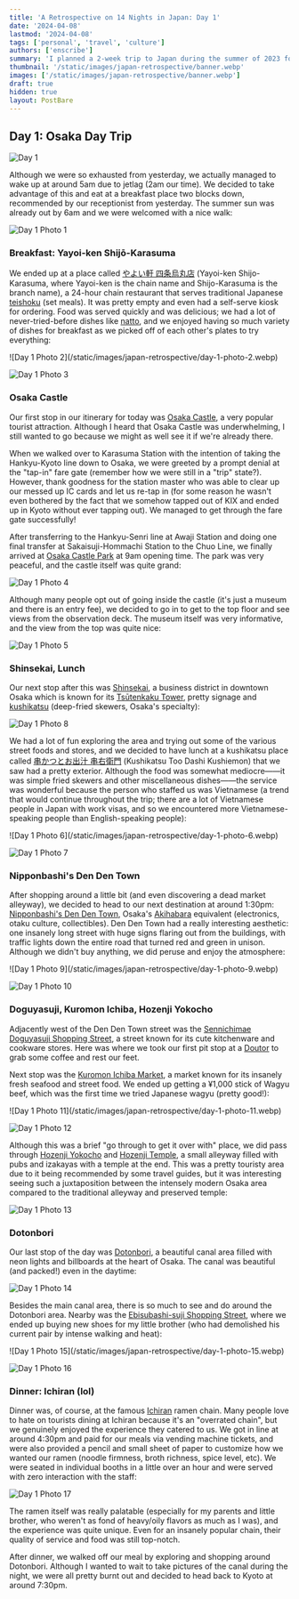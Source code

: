 ```yaml
---
title: 'A Retrospective on 14 Nights in Japan: Day 1'
date: '2024-04-08'
lastmod: '2024-04-08'
tags: ['personal', 'travel', 'culture']
authors: ['enscribe']
summary: 'I planned a 2-week trip to Japan during the summer of 2023 for my family. Here are some of the highlights, blunders, experiences gathered throughout the process.'
thumbnail: '/static/images/japan-retrospective/banner.webp'
images: ['/static/images/japan-retrospective/banner.webp']
draft: true
hidden: true
layout: PostBare
---
```


<div className="tocr not-prose">
    <TOCInline
        toc={[
            { value: 'Intro', url: '/blog/japan-retrospective#intro', depth: 1 },
            {
                value: 'Fundamentals',
                url: '/blog/japan-retrospective#fundamentals',
                depth: 1,
            },
            {
                value: 'The Itinerary',
                url: '/blog/japan-retrospective#the-itinerary',
                depth: 1,
            },
            {
                value: 'Daily Log',
                url: '/blog/japan-retrospective#daily-log',
                depth: 1,
            },
            {
                value: 'Day 0: Arrival at KIX',
                url: '/blog/japan-retrospective/day-0',
                depth: 2,
            },
            {
                value: 'Day 1: Osaka Day Trip',
                url: '/blog/japan-retrospective/day-1',
                depth: 2,
                active: true,
            },
            {
                value: 'Day 2: Nara Day Trip',
                url: '/blog/japan-retrospective/day-2',
                depth: 2,
            },
            {
                value: 'Day 3: East Kyoto',
                url: '/blog/japan-retrospective/day-3',
                depth: 2,
            },
            {
                value: 'Day 4: West/Central Kyoto',
                url: '/blog/japan-retrospective/day-4',
                depth: 2,
            },
            {
                value: 'Day 5: Fushimi-Inari',
                url: '/blog/japan-retrospective/day-5',
                depth: 2,
            },
        ]}
        title="Daily Log"
        rightAlign
    />
</div>

## Day 1: Osaka Day Trip

![Day 1](/static/images/japan-retrospective/day-1.webp)

Although we were so exhausted from yesterday, we actually managed to wake up at around 5am due to jetlag (2am our time). We decided to take advantage of this and eat at a breakfast place two blocks down, recommended by our receptionist from yesterday. The summer sun was already out by 6am and we were welcomed with a nice walk:

![Day 1 Photo 1](/static/images/japan-retrospective/day-1-photo-1.webp)

### Breakfast: Yayoi-ken Shijō-Karasuma

We ended up at a place called [やよい軒 四条烏丸店](https://tabelog.com/en/kyoto/A2601/A260201/26011748/) (Yayoi-ken Shijo-Karasuma, where Yayoi-ken is the chain name and Shijo-Karasuma is the branch name), a 24-hour chain restaurant that serves traditional Japanese [teishoku](https://en.wikipedia.org/wiki/Teishoku) (set meals). It was pretty empty and even had a self-serve kiosk for ordering. Food was served quickly and was delicious; we had a lot of never-tried-before dishes like [natto](https://en.wikipedia.org/wiki/Natt%C5%8D), and we enjoyed having so much variety of dishes for breakfast as we picked off of each other's plates to try everything:

<div className="flex gap-2 -my-4">
![Day 1 Photo 2](/static/images/japan-retrospective/day-1-photo-2.webp)

![Day 1 Photo 3](/static/images/japan-retrospective/day-1-photo-3.webp)

</div>

### Osaka Castle

Our first stop in our itinerary for today was [Osaka Castle](https://en.wikipedia.org/wiki/Osaka_Castle), a very popular tourist attraction. Although I heard that Osaka Castle was underwhelming, I still wanted to go because we might as well see it if we're already there.

When we walked over to Karasuma Station with the intention of taking the Hankyu-Kyoto line down to Osaka, we were greeted by a prompt denial at the "tap-in" fare gate (remember how we were still in a "trip" state?). However, thank goodness for the station master who was able to clear up our messed up IC cards and let us re-tap in (for some reason he wasn't even bothered by the fact that we somehow tapped out of KIX and ended up in Kyoto without ever tapping out). We managed to get through the fare gate successfully!

After transferring to the Hankyu-Senri line at Awaji Station and doing one final transfer at Sakaisuji-Hommachi Station to the Chuo Line, we finally arrived at [Osaka Castle Park](https://en.wikipedia.org/wiki/Osaka_Castle_Park) at 9am opening time. The park was very peaceful, and the castle itself was quite grand:

![Day 1 Photo 4](/static/images/japan-retrospective/day-1-photo-4.webp)

Although many people opt out of going inside the castle (it's just a museum and there is an entry fee), we decided to go in to get to the top floor and see views from the observation deck. The museum itself was very informative, and the view from the top was quite nice:

![Day 1 Photo 5](/static/images/japan-retrospective/day-1-photo-5.webp)

### Shinsekai, Lunch

Our next stop after this was [Shinsekai](https://www.japan-guide.com/e/e4012.html), a business district in downtown Osaka which is known for its [Tsūtenkaku Tower](https://en.wikipedia.org/wiki/Ts%C5%ABtenkaku), pretty signage and [kushikatsu](https://en.wikipedia.org/wiki/Kushikatsu) (deep-fried skewers, Osaka's specialty):

![Day 1 Photo 8](/static/images/japan-retrospective/day-1-photo-8.webp)

We had a lot of fun exploring the area and trying out some of the various street foods and stores, and we decided to have lunch at a kushikatsu place called [串かつとお出汁 串右衛門](https://tabelog.com/en/osaka/A2701/A270206/27135045/) (Kushikatsu Too Dashi Kushiemon) that we saw had a pretty exterior. Although the food was somewhat mediocre——it was simple fried skewers and other miscellaneous dishes——the service was wonderful because the person who staffed us was Vietnamese (a trend that would continue throughout the trip; there are a lot of Vietnamese people in Japan with work visas, and so we encountered more Vietnamese-speaking people than English-speaking people):

<div className="flex gap-2 -my-4">
![Day 1 Photo 6](/static/images/japan-retrospective/day-1-photo-6.webp)

![Day 1 Photo 7](/static/images/japan-retrospective/day-1-photo-7.webp)

</div>

### Nipponbashi's Den Den Town

After shopping around a little bit (and even discovering a dead market alleyway), we decided to head to our next destination at around 1:30pm: [Nipponbashi's Den Den Town](https://en.wikipedia.org/wiki/Nipponbashi), Osaka's [Akihabara](https://en.wikipedia.org/wiki/Akihabara) equivalent (electronics, otaku culture, collectibles). Den Den Town had a really interesting aesthetic: one insanely long street with huge signs flaring out from the buildings, with traffic lights down the entire road that turned red and green in unison. Although we didn't buy anything, we did peruse and enjoy the atmosphere:

<div className="flex gap-2 -my-4">
![Day 1 Photo 9](/static/images/japan-retrospective/day-1-photo-9.webp)

![Day 1 Photo 10](/static/images/japan-retrospective/day-1-photo-10.webp)

</div>

### Doguyasuji, Kuromon Ichiba, Hozenji Yokocho

Adjacently west of the Den Den Town street was the [Sennichimae Doguyasuji Shopping Street](https://osaka-info.jp/en/spot/sennichimae-doguyasuji-shopping-street/), a street known for its cute kitchenware and cookware stores. Here was where we took our first pit stop at a [Doutor](https://www.doutor.co.jp/en/) to grab some coffee and rest our feet.

Next stop was the [Kuromon Ichiba Market](https://www.osakastation.com/kuromon-ichiba-market/), a market known for its insanely fresh seafood and street food. We ended up getting a ¥1,000 stick of Wagyu beef, which was the first time we tried Japanese wagyu (pretty good!):

<div className="flex gap-2 -my-4">
![Day 1 Photo 11](/static/images/japan-retrospective/day-1-photo-11.webp)

![Day 1 Photo 12](/static/images/japan-retrospective/day-1-photo-12.webp)

</div>

Although this was a brief "go through to get it over with" place, we did pass through [Hozenji Yokocho](https://insideosaka.com/hozenji-yokocho/) and [Hozenji Temple](https://www.japan.travel/en/spot/1109/), a small alleyway filled with pubs and izakayas with a temple at the end. This was a pretty touristy area due to it being recommended by some travel guides, but it was interesting seeing such a juxtaposition between the intensely modern Osaka area compared to the traditional alleyway and preserved temple:

![Day 1 Photo 13](/static/images/japan-retrospective/day-1-photo-13.webp)

### Dotonbori

Our last stop of the day was [Dotonbori](https://www.osakastation.com/dotonbori-area-the-bright-heart-of-osaka/), a beautiful canal area filled with neon lights and billboards at the heart of Osaka. The canal was beautiful (and packed!) even in the daytime:

![Day 1 Photo 14](/static/images/japan-retrospective/day-1-photo-14.webp)

Besides the main canal area, there is so much to see and do around the Dotonbori area. Nearby was the [Ebisubashi-suji Shopping Street](https://osaka-info.jp/en/spot/ebisubashisuji-shopping-street/), where we ended up buying new shoes for my little brother (who had demolished his current pair by intense walking and heat):

<div className="flex gap-2 -my-4">
![Day 1 Photo 15](/static/images/japan-retrospective/day-1-photo-15.webp)

![Day 1 Photo 16](/static/images/japan-retrospective/day-1-photo-16.webp)

</div>

### Dinner: Ichiran (lol)

Dinner was, of course, at the famous [Ichiran](https://en.wikipedia.org/wiki/Ichiran) ramen chain. Many people love to hate on tourists dining at Ichiran because it's an "overrated chain", but we genuinely enjoyed the experience they catered to us. We got in line at around 4:30pm and paid for our meals via vending machine tickets, and were also provided a pencil and small sheet of paper to customize how we wanted our ramen (noodle firmness, broth richness, spice level, etc). We were seated in individual booths in a little over an hour and were served with zero interaction with the staff:

![Day 1 Photo 17](/static/images/japan-retrospective/day-1-photo-17.webp)

The ramen itself was really palatable (especially for my parents and little brother, who weren't as fond of heavy/oily flavors as much as I was), and the experience was quite unique. Even for an insanely popular chain, their quality of service and food was still top-notch.

After dinner, we walked off our meal by exploring and shopping around Dotonbori. Although I wanted to wait to take pictures of the canal during the night, we were all pretty burnt out and decided to head back to Kyoto at around 7:30pm.
